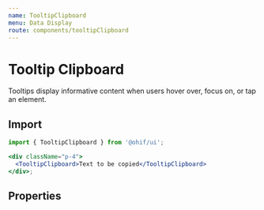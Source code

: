 ```yaml
---
name: TooltipClipboard
menu: Data Display
route: components/tooltipClipboard
---
```



# Tooltip Clipboard

Tooltips display informative content when users hover over, focus on, or tap an
element.

## Import

```jsx live
import { TooltipClipboard } from '@ohif/ui';

<div className="p-4">
  <TooltipClipboard>Text to be copied</TooltipClipboard>
</div>;
```

## Properties

<Props of={TooltipClipboard} />
